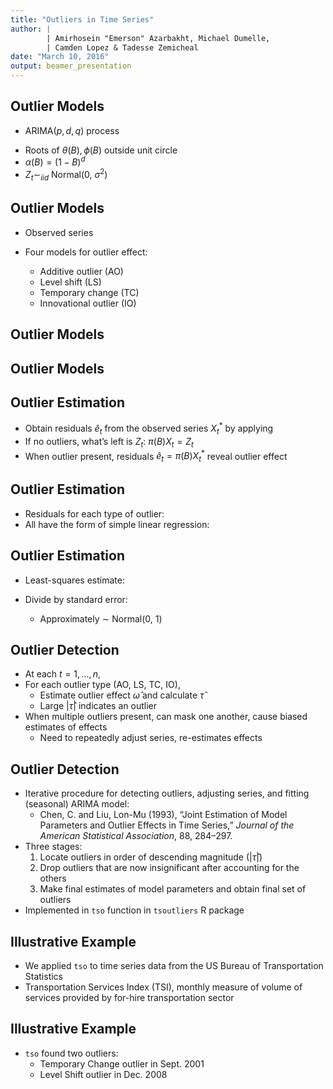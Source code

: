 ```yaml
---
title: "Outliers in Time Series"
author: |
        | Amirhosein "Emerson" Azarbakht, Michael Dumelle,
        | Camden Lopez & Tadesse Zemicheal
date: "March 10, 2016"
output: beamer_presentation
---
```


## Outlier Models

- ARIMA($p, d, q$) process

\begin{equation*}
X_t = \frac{\theta(B)}{\alpha(B) \phi(B)} Z_t 
\end{equation*}

- Roots of $\theta(B), \phi(B)$ outside unit circle
- $\alpha(B) = (1 - B)^d$
- $Z_t \sim_{iid}$ Normal(0, $\sigma^2$)

## Outlier Models

- Observed series
\begin{equation*}
X^*_t = X_t + \text{ outlier effect}
\end{equation*}

- Four models for outlier effect:
    - Additive outlier (AO)
    - Level shift (LS)
    - Temporary change (TC)
    - Innovational outlier (IO)

## Outlier Models

\begin{align*}
\text{AO:}\hspace{1cm}X^*_t &= X_t + \omega I_t(t_1) \\
\text{LS:}\hspace{1cm}X^*_t &= X_t + \frac{1}{1 - B} \omega I_t(t_1) \\
\text{TC:}\hspace{1cm}X^*_t &= X_t + \frac{1}{(1 - \delta B)} \omega I_t(t_1) \\
\text{IO:}\hspace{1cm}X^*_t &= \frac{\theta(B)}{\alpha(B) \phi(B)}\left[Z_t + \omega I_{t_1}(t)\right]
\end{align*}

## Outlier Models

\includegraphics[scale=0.5]{effects.png}

## Outlier Estimation

- Obtain residuals $\hat{e}_t$ from the observed series $X^*_t$ by applying
\begin{equation*}
\pi(B) = \frac{\alpha(B) \phi(B)}{\theta(B)} = 1 - \pi_1B - \pi_2B^2 - \pi_3B^3 - ...
\end{equation*}
- If no outliers, what's left is $Z_t$: $\pi(B) X_t = Z_t$
- When outlier present, residuals $\hat{e}_t = \pi(B) X^*_t$ reveal outlier effect

## Outlier Estimation

- Residuals for each type of outlier:
\begin{align*}
\text{IO:}\hspace{1cm}\hat{e}_t &= \omega I_t(t_1) + Z_t \\
\text{AO:}\hspace{1cm}\hat{e}_t &= \omega \pi(B) I_t(t_1) + Z_t \\
\text{LS:}\hspace{1cm}\hat{e}_t &= \omega \frac{\pi(B)}{1 - B} I_t(t_1) + Z_t \\
\text{TC:}\hspace{1cm}\hat{e}_t &= \omega \frac{\pi(B)}{1 - \delta B} I_t(t_1) + Z_t
\end{align*}
- All have the form of simple linear regression:
\begin{equation*}
\hat{e}_t = \omega x_t + Z_t
\end{equation*}

## Outlier Estimation

- Least-squares estimate:
\begin{equation*}
\hat{\omega} = \frac{\sum_{t = t_1}^{n} \hat{e}_t x_{t}}{\sum_{t = t_1}^{n} x^2_{t}}
\end{equation*}

- Divide by standard error:
\begin{equation*}
\hat{\tau} = \frac{\hat{\omega}}{\hat{\sigma} / \sqrt{\sum_{t = t_1}^{n} x^2_t}}
\end{equation*}
    - Approximately $\sim$ Normal(0, 1)

## Outlier Detection

- At each $t = 1, \dots, n$,
- For each outlier type (AO, LS, TC, IO),
    - Estimate outlier effect $\hat{\omega}$ and calculate $\hat{\tau}$
    - Large $|\hat{\tau}|$ indicates an outlier
- When multiple outliers present, can mask one another,
cause biased estimates of effects
    - Need to repeatedly adjust series, re-estimates effects

## Outlier Detection

- Iterative procedure for detecting outliers, adjusting series,
and fitting (seasonal) ARIMA model:
    - Chen, C. and Liu, Lon-Mu (1993), "Joint Estimation of Model Parameters and
Outlier Effects in Time Series," *Journal of the American Statistical
Association*, 88, 284--297.

- Three stages:
    1. Locate outliers in order of descending magnitude ($|\hat{\tau}|$)
    2. Drop outliers that are now insignificant after accounting for the others
    3. Make final estimates of model parameters and obtain final set of outliers
- Implemented in `tso` function in `tsoutliers` R package

## Illustrative Example

- We applied `tso` to time series data from the US Bureau of Transportation
Statistics
- Transportation Services Index (TSI), monthly measure of volume of services
provided by for-hire transportation sector

\centering
\includegraphics[scale = 0.3]{tsi.png}

## Illustrative Example

- `tso` found two outliers:
    - Temporary Change outlier in Sept. 2001
    - Level Shift outlier in Dec. 2008

\centering
\includegraphics[scale = 0.3]{tsioutliers.png}
